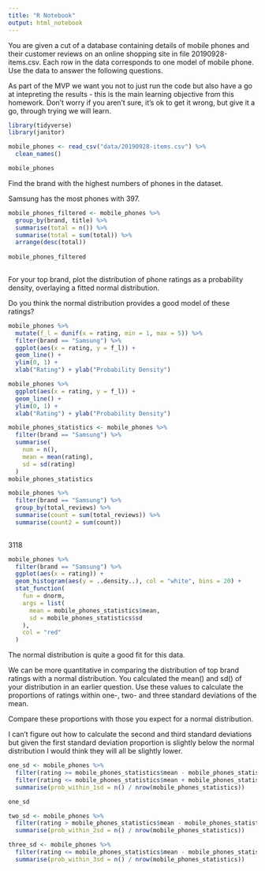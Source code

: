 ```yaml
---
title: "R Notebook"
output: html_notebook
---
```


You are given a cut of a database containing details of mobile phones and their customer reviews on an online shopping site in file 20190928-items.csv. Each row in the data corresponds to one model of mobile phone. Use the data to answer the following questions. 

As part of the MVP we want you not to just run the code but also have a go at intepreting the results - this is the main learning objective from this homework. Don’t worry if you aren’t sure, it’s ok to get it wrong, but give it a go, through trying we will learn. 

```r
library(tidyverse) 
library(janitor) 
```


```r
mobile_phones <- read_csv("data/20190928-items.csv") %>% 
  clean_names() 

mobile_phones 
```

Find the brand with the highest numbers of phones in the dataset. 

Samsung has the most phones with 397. 

```r
mobile_phones_filtered <- mobile_phones %>% 
  group_by(brand, title) %>% 
  summarise(total = n()) %>% 
  summarise(total = sum(total)) %>% 
  arrange(desc(total))
  
mobile_phones_filtered 
   
``` 

For your top brand, plot the distribution of phone ratings as a probability density, overlaying a fitted normal distribution. 

Do you think the normal distribution provides a good model of these ratings? 

```r
mobile_phones %>% 
  mutate(f_l = dunif(x = rating, min = 1, max = 5)) %>% 
  filter(brand == "Samsung") %>% 
  ggplot(aes(x = rating, y = f_l)) +
  geom_line() +
  ylim(0, 1) + 
  xlab("Rating") + ylab("Probability Density") 
```

```r
mobile_phones %>% 
  ggplot(aes(x = rating, y = f_l)) +
  geom_line() +
  ylim(0, 1) + 
  xlab("Rating") + ylab("Probability Density") 
``` 

```r
mobile_phones_statistics <- mobile_phones %>%
  filter(brand == "Samsung") %>%
  summarise(
    num = n(),
    mean = mean(rating),
    sd = sd(rating)
  )
mobile_phones_statistics 
```

```r
mobile_phones %>% 
  filter(brand == "Samsung") %>% 
  group_by(total_reviews) %>% 
  summarise(count = sum(total_reviews)) %>% 
  summarise(count2 = sum(count))
  
```

3118 


```r
mobile_phones %>% 
  filter(brand == "Samsung") %>%
  ggplot(aes(x = rating)) +
  geom_histogram(aes(y = ..density..), col = "white", bins = 20) +
  stat_function(
    fun = dnorm, 
    args = list(
      mean = mobile_phones_statistics$mean, 
      sd = mobile_phones_statistics$sd
    ),
    col = "red"
  )
```

The normal distribution is quite a good fit for this data. 

We can be more quantitative in comparing the distribution of top brand ratings with a normal distribution. You calculated the mean() and sd() of your distribution in an earlier question. Use these values to calculate the proportions of ratings within one-, two- and three standard deviations of the mean. 

Compare these proportions with those you expect for a normal distribution. 

I can't figure out how to calculate the second and third standard deviations but given the first standard deviation proportion is slightly below the normal distribution I would think they will all be slightly lower. 

```r
one_sd <- mobile_phones %>%
  filter(rating >= mobile_phones_statistics$mean - mobile_phones_statistics$sd) %>%
  filter(rating <= mobile_phones_statistics$mean + mobile_phones_statistics$sd) %>%
  summarise(prob_within_1sd = n() / nrow(mobile_phones_statistics)) 

one_sd 
```

```r
two_sd <- mobile_phones %>%
  filter(rating > mobile_phones_statistics$mean - mobile_phones_statistics$sd) %>% 
  summarise(prob_within_2sd = n() / nrow(mobile_phones_statistics)) 

```

```r
three_sd <- mobile_phones %>%
  filter(rating <= mobile_phones_statistics$mean - mobile_phones_statistics$sd) %>% 
  summarise(prob_within_3sd = n() / nrow(mobile_phones_statistics)) 
```

